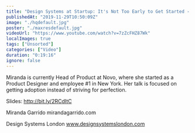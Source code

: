 ```yaml
---
title: "Design Systems at Startup: It's Not Too Early to Get Started - Miranda Garrido -  DSL 19"
publishedAt: "2019-11-29T10:50:09Z"
image: "./hqdefault.jpg"
poster: "./maxresdefault.jpg"
videoUrl: "https://www.youtube.com/watch?v=7zZcFHZ87Wk"
localImages: true
tags: ["Unsorted"]
categories: ["Video"]
duration: "0:19:16"
ignore: false
---
```


Miranda is currently Head of Product at Novo, where she started as a Product Designer and employee #1 in New York. Her talk is focused on getting adoption instead of striving for perfection.

Slides: http://bit.ly/2RCdItC

Miranda Garrido
mirandagarrido.com

Design Systems London
www.designsystemslondon.com
